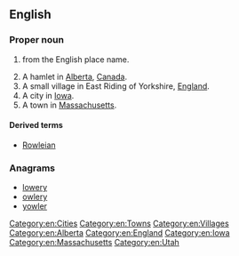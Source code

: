 ==English==
{{wikipedia}}

===Proper noun===
{{en-proper noun}}

# {{surname|[[habitational]]|from=Old English|dot=}} from the English place name.
# A hamlet in [[Alberta]], [[Canada]].
# A small village in East Riding of Yorkshire, [[England]].
# A city in [[Iowa]].
# A town in [[Massachusetts]].

====Derived terms====
* [[Rowleian]]

===Anagrams===
* [[lowery#English|lowery]]
* [[owlery#English|owlery]]
* [[yowler#English|yowler]]

[[Category:en:Cities]]
[[Category:en:Towns]]
[[Category:en:Villages]]
[[Category:en:Alberta]]
[[Category:en:England]]
[[Category:en:Iowa]]
[[Category:en:Massachusetts]]
[[Category:en:Utah]]